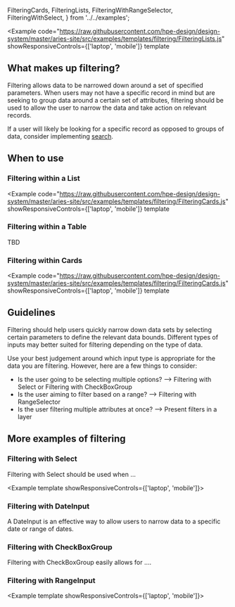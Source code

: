   FilteringCards,
  FilteringLists,
  FilteringWithRangeSelector,
  FilteringWithSelect,
} from '../../examples';

<Example
  code="https://raw.githubusercontent.com/hpe-design/design-system/master/aries-site/src/examples/templates/filtering/FilteringLists.js"
  showResponsiveControls={['laptop', 'mobile']}
  template
>
  <FilteringCards />
</Example>

## What makes up filtering?

Filtering allows data to be narrowed down around a set of specified parameters. When users may not have a specific record in mind but are seeking to group data around a certain set of attributes, filtering should be used to allow the user to narrow the data and take action on relevant records.

If a user will likely be looking for a specific record as opposed to groups of data, consider implementing [search](/templates/searching).

## When to use

### Filtering within a List

<Example
  code="https://raw.githubusercontent.com/hpe-design/design-system/master/aries-site/src/examples/templates/filtering/FilteringCards.js"
  showResponsiveControls={['laptop', 'mobile']}
  template
>
  <FilteringLists />
</Example>

### Filtering within a Table

TBD

### Filtering within Cards

<Example
  code="https://raw.githubusercontent.com/hpe-design/design-system/master/aries-site/src/examples/templates/filtering/FilteringCards.js"
  showResponsiveControls={['laptop', 'mobile']}
  template
>
  <FilteringCards />
</Example>

## Guidelines

Filtering should help users quickly narrow down data sets by selecting certain parameters to define the relevant data bounds. Different types of inputs may better suited for filtering depending on the type of data.

Use your best judgement around which input type is appropriate for the data you are filtering. However, here are a few things to consider:

- Is the user going to be selecting multiple options? --> Filtering with Select or Filtering with CheckBoxGroup
- Is the user aiming to filter based on a range? --> Filtering with RangeSelector
- Is the user filtering multiple attributes at once? --> Present filters in a layer

## More examples of filtering

### Filtering with Select

Filtering with Select should be used when ...

<Example template showResponsiveControls={['laptop', 'mobile']}>
  <FilteringWithSelect />
</Example>

### Filtering with DateInput

A DateInput is an effective way to allow users to narrow data to a specific date or range of dates.

### Filtering with CheckBoxGroup

Filtering with CheckBoxGroup easily allows for ....

### Filtering with RangeInput

<Example template showResponsiveControls={['laptop', 'mobile']}>
  <FilteringWithRangeSelector />
</Example>
